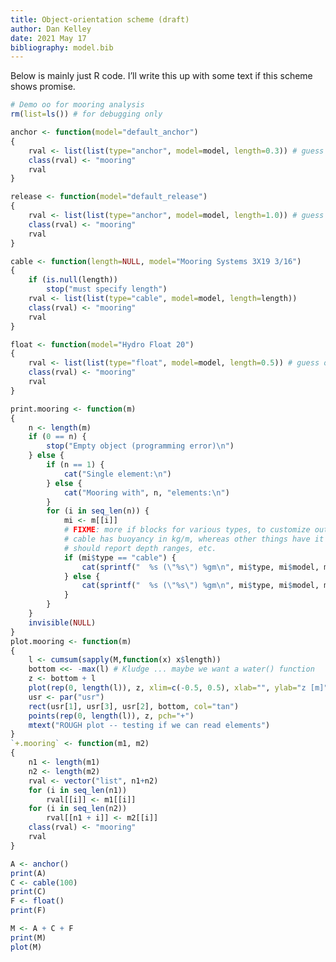 ```yaml
---
title: Object-orientation scheme (draft)
author: Dan Kelley
date: 2021 May 17
bibliography: model.bib
---
```


Below is mainly just R code.  I'll write this up with some text if this scheme
shows promise.
```r

# Demo oo for mooring analysis
rm(list=ls()) # for debugging only

anchor <- function(model="default_anchor")
{
    rval <- list(list(type="anchor", model=model, length=0.3)) # guess on length
    class(rval) <- "mooring"
    rval
}

release <- function(model="default_release")
{
    rval <- list(list(type="anchor", model=model, length=1.0)) # guess on length
    class(rval) <- "mooring"
    rval
}

cable <- function(length=NULL, model="Mooring Systems 3X19 3/16")
{
    if (is.null(length))
        stop("must specify length")
    rval <- list(list(type="cable", model=model, length=length))
    class(rval) <- "mooring"
    rval
}

float <- function(model="Hydro Float 20")
{
    rval <- list(list(type="float", model=model, length=0.5)) # guess on length
    class(rval) <- "mooring"
    rval
}

print.mooring <- function(m)
{
    n <- length(m)
    if (0 == n) {
        stop("Empty object (programming error)\n")
    } else {
        if (n == 1) {
            cat("Single element:\n")
        } else {
            cat("Mooring with", n, "elements:\n")
        }
        for (i in seq_len(n)) {
            mi <- m[[i]]
            # FIXME: more if blocks for various types, to customize output. For example,
            # cable has buoyancy in kg/m, whereas other things have it in kg.  Also,
            # should report depth ranges, etc.
            if (mi$type == "cable") {
                cat(sprintf("  %s (\"%s\") %gm\n", mi$type, mi$model, mi$length), sep="")
            } else {
                cat(sprintf("  %s (\"%s\") %gm\n", mi$type, mi$model, mi$length), sep="")
            }
        }
    }
    invisible(NULL)
}
plot.mooring <- function(m)
{
    l <- cumsum(sapply(M,function(x) x$length))
    bottom <<- -max(l) # Kludge ... maybe we want a water() function
    z <- bottom + l
    plot(rep(0, length(l)), z, xlim=c(-0.5, 0.5), xlab="", ylab="z [m]", type="n")
    usr <- par("usr")
    rect(usr[1], usr[3], usr[2], bottom, col="tan")
    points(rep(0, length(l)), z, pch="+")
    mtext("ROUGH plot -- testing if we can read elements")
}
`+.mooring` <- function(m1, m2)
{
    n1 <- length(m1)
    n2 <- length(m2)
    rval <- vector("list", n1+n2)
    for (i in seq_len(n1))
        rval[[i]] <- m1[[i]]
    for (i in seq_len(n2))
        rval[[n1 + i]] <- m2[[i]]
    class(rval) <- "mooring"
    rval
}

A <- anchor()
print(A)
C <- cable(100)
print(C)
F <- float()
print(F)

M <- A + C + F
print(M)
plot(M)
```
